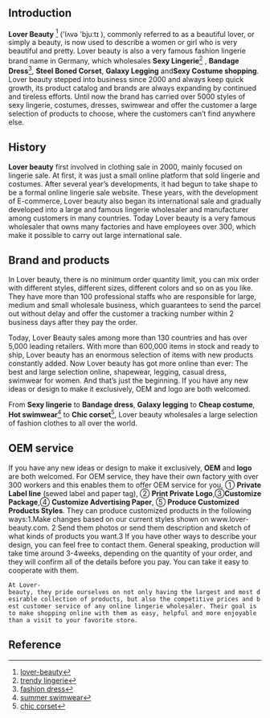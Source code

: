 

=='''Introduction'''==

'''Lover Beauty''' <ref>[http://www.lover-beauty.com lover-beauty] </ref> ('lʌvə 'bjuːtɪ ), commonly referred to as a beautiful lover, or simply a beauty, is now used to describe a women or girl who is very beautiful and pretty. Lover beauty is also a very famous fashion lingerie brand name in Germany, which wholesales '''Sexy Lingerie'''<ref name="trendy lingerie">[http://www.lover-beauty.com/sexy-lingerie/ trendy lingerie]</ref> , '''Bandage Dress'''<ref name="fashion dress">[http://www.lover-beauty.com/Fashion-dress/ fashion dress]</ref>, '''Steel Boned Corset''', '''Galaxy Legging''' and''' Sexy Costume shopping'''. Lover beauty stepped into business since 2000 and always keep quick growth, its product catalog and brands are always expanding by continued and tireless efforts. Until now the brand has carried over 5000 styles of sexy lingerie, costumes, dresses, swimwear and offer the customer a large selection of products to choose, where the customers can’t find anywhere else.


=='''History'''==
 
'''Lover beauty''' first involved in clothing sale in 2000, mainly focused on lingerie sale. At first, it was just a small online platform that sold lingerie and costumes. After several year’s developments, it had begun to take shape to be a formal online lingerie sale website. These years, with the development of E-commerce, Lover beauty also began its international sale and gradually developed into a large and famous lingerie wholesaler and manufacturer among customers in many countries. Today Lover beauty is a very famous wholesaler that owns many factories and have employees over 300, which make it possible to carry out large international sale.

=='''Brand and products'''== 

In Lover beauty, there is no minimum order quantity limit, you can mix order with different styles, different sizes, different colors and so on as you like. They have more than 100 professional staffs who are responsible for large, medium and small wholesale business, which guarantees to send the parcel out without delay and offer the customer a tracking number within 2 business days after they pay the order. 

Today, Lover Beauty sales among more than 130 countries and has over 5,000 leading retailers. With more than 600,000 items in stock and ready to ship, Lover beauty has an enormous selection of items with new products constantly added. Now Lover beauty has got more online than ever: The best and large selection online, shapewear, legging, casual dress, swimwear for women. And that’s just the beginning. If you have any new ideas or design to make it exclusively, OEM and logo are both welcomed.

From '''Sexy lingerie''' to '''Bandage dress''', '''Galaxy legging''' to '''Cheap costume''', '''Hot swimwear '''<ref name="summer swimwear">[http://www.lover-beauty.com/Swimwear/ summer swimwear]</ref> to '''Chic corset'''<ref name="chic corset">[http://www.lover-beauty.com/Sexy-Corsets/ chic corset]</ref>, Lover beauty wholesales a large selection of fashion clothes to all over the world.

=='''OEM service'''==

If you have any new ideas or design to make it exclusively, '''OEM''' and '''logo''' are both welcomed. For OEM service, they have their own factory with over 300 workers and this enables them to offer OEM service for you, ① '''Private Label line''' (sewed label and paper tag), ② '''Print Private Logo''',③''' Customize Package''',④ '''Customize Advertising Paper''', ⑤ '''Produce Customized Products Styles'''. They can produce customized products in the following ways:1.Make changes based on our current styles shown on www.lover-beauty.com. 2  Send them photos or send them description and sketch of what kinds of products you want.3 If you have other ways to describe your design, you can feel free to contact them. General speaking, production will take time around 3-4weeks, depending on the quantity of your order, and they will confirm all of the details before you pay. You can take it easy to cooperate with them.

 At Lover-beauty, they pride ourselves on not only having the largest and most desirable collection of products, but also the competitive prices and best customer service of any online lingerie wholesaler. Their goal is to make shopping online with them as easy, helpful and more enjoyable than a visit to your favorite store.


=='''Reference'''==